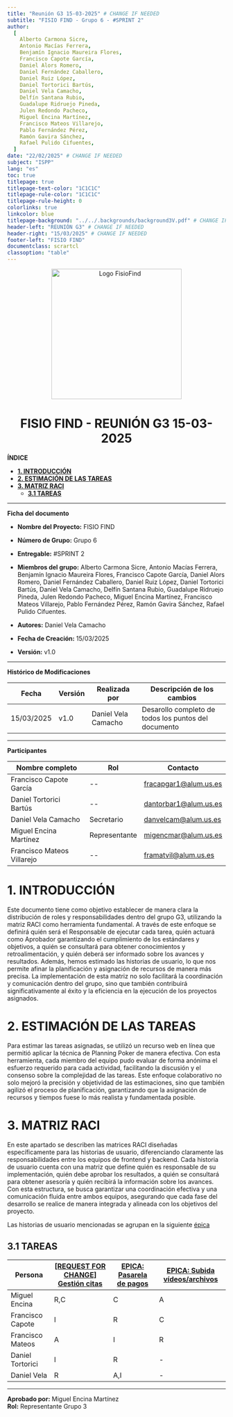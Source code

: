```yaml
---
title: "Reunión G3 15-03-2025" # CHANGE IF NEEDED
subtitle: "FISIO FIND - Grupo 6 - #SPRINT 2"
author:
  [
    Alberto Carmona Sicre,
    Antonio Macías Ferrera,
    Benjamín Ignacio Maureira Flores,
    Francisco Capote García,
    Daniel Alors Romero,
    Daniel Fernández Caballero,
    Daniel Ruiz López,
    Daniel Tortorici Bartús,
    Daniel Vela Camacho,
    Delfín Santana Rubio,
    Guadalupe Ridruejo Pineda,
    Julen Redondo Pacheco,
    Miguel Encina Martínez,
    Francisco Mateos Villarejo,
    Pablo Fernández Pérez,
    Ramón Gavira Sánchez,
    Rafael Pulido Cifuentes,
  ]
date: "22/02/2025" # CHANGE IF NEEDED
subject: "ISPP"
lang: "es"
toc: true
titlepage: true
titlepage-text-color: "1C1C1C"
titlepage-rule-color: "1C1C1C"
titlepage-rule-height: 0
colorlinks: true
linkcolor: blue
titlepage-background: "../../.backgrounds/background3V.pdf" # CHANGE IF NEEDED
header-left: "REUNIÓN G3" # CHANGE IF NEEDED
header-right: "15/03/2025" # CHANGE IF NEEDED
footer-left: "FISIO FIND"
documentclass: scrartcl
classoption: "table"
---
```


<!-- COMMENT THIS WHEN EXPORTING TO PDF -->
<p align="center">
  <img src="../../../.img/Logo_FisioFind_Verde_sin_fondo.PNG" alt="Logo FisioFind" width="300" />
</p>

<h1 align="center" style={{fontSize: "30px", fontWeight: "bold"}}>
  FISIO FIND  -  REUNIÓN G3 15-03-2025
</h1>



**ÍNDICE**

- [**1. INTRODUCCIÓN**](#1-introducción)
- [**2. ESTIMACIÓN DE LAS TAREAS**](#2-estimación-de-las-tareas)
- [**3. MATRIZ RACI**](#3-matriz-raci)
  - [**3.1 TAREAS**](#31-tareas)
  <!-- COMMENT WHEN EXPORTING TO PDF -->



---

**Ficha del documento**

- **Nombre del Proyecto:** FISIO FIND

- **Número de Grupo:** Grupo 6

- **Entregable:** #SPRINT 2

- **Miembros del grupo:** Alberto Carmona Sicre, Antonio Macías Ferrera, Benjamín Ignacio Maureira Flores, Francisco Capote García, Daniel Alors Romero, Daniel Fernández Caballero, Daniel Ruiz López, Daniel Tortorici Bartús, Daniel Vela Camacho, Delfín Santana Rubio, Guadalupe Ridruejo Pineda, Julen Redondo Pacheco, Miguel Encina Martínez, Francisco Mateos Villarejo, Pablo Fernández Pérez, Ramón Gavira Sánchez, Rafael Pulido Cifuentes.

- **Autores:** Daniel Vela Camacho

- **Fecha de Creación:** 15/03/2025

- **Versión:** v1.0



---

**Histórico de Modificaciones**

| Fecha      | Versión | Realizada por       | Descripción de los cambios                           |
| ---------- | ------- | ------------------- | ---------------------------------------------------- |
| 15/03/2025 | v1.0    | Daniel Vela Camacho | Desarollo completo de todos los puntos del documento |



---

**Participantes**

| Nombre completo            | Rol           | Contacto              |
| -------------------------- | ------------- | --------------------- |
| Francisco Capote García    | --            | fracapgar1@alum.us.es |
| Daniel Tortorici Bartús    | --            | dantorbar1@alum.us.es |
| Daniel Vela Camacho        | Secretario    | danvelcam@alum.us.es  |
| Miguel Encina Martínez     | Representante | migencmar@alum.us.es  |
| Francisco Mateos Villarejo | --            | framatvil@alum.us.es  |



<!-- \newpage -->



# **1. INTRODUCCIÓN**

Este documento tiene como objetivo establecer de manera clara la distribución de roles y responsabilidades dentro del grupo G3, utilizando la matriz RACI como herramienta fundamental. A través de este enfoque se definirá quién será el Responsable de ejecutar cada tarea, quién actuará como Aprobador garantizando el cumplimiento de los estándares y objetivos, a quién se consultará para obtener conocimientos y retroalimentación, y quién deberá ser informado sobre los avances y resultados. Además, hemos estimado las historias de usuario, lo que nos permite afinar la planificación y asignación de recursos de manera más precisa. La implementación de esta matriz no solo facilitará la coordinación y comunicación dentro del grupo, sino que también contribuirá significativamente al éxito y la eficiencia en la ejecución de los proyectos asignados.

# **2. ESTIMACIÓN DE LAS TAREAS**

Para estimar las tareas asignadas, se utilizó un recurso web en línea que permitió aplicar la técnica de Planning Poker de manera efectiva. Con esta herramienta, cada miembro del equipo pudo evaluar de forma anónima el esfuerzo requerido para cada actividad, facilitando la discusión y el consenso sobre la complejidad de las tareas. Este enfoque colaborativo no solo mejoró la precisión y objetividad de las estimaciones, sino que también agilizó el proceso de planificación, garantizando que la asignación de recursos y tiempos fuese lo más realista y fundamentada posible.

# **3. MATRIZ RACI**

En este apartado se describen las matrices RACI diseñadas específicamente para las historias de usuario, diferenciando claramente las responsabilidades entre los equipos de frontend y backend. Cada historia de usuario cuenta con una matriz que define quién es responsable de su implementación, quién debe aprobar los resultados, a quién se consultará para obtener asesoría y quién recibirá la información sobre los avances. Con esta estructura, se busca garantizar una coordinación efectiva y una comunicación fluida entre ambos equipos, asegurando que cada fase del desarrollo se realice de manera integrada y alineada con los objetivos del proyecto.

<!-- ACTUALIZAR  -->
Las historias de usuario mencionadas se agrupan en la siguiente [épica](https://github.com/Proyecto-ISPP/FISIOFIND/issues/85) 
<!-- ACTUALIZAR  -->


## **3.1 TAREAS**

| Persona          | [[REQUEST FOR CHANGE] Gestión citas](https://github.com/Proyecto-ISPP/FISIOFIND/issues/336) | [EPICA: Pasarela de pagos](https://github.com/Proyecto-ISPP/FISIOFIND/issues/265) | [EPICA: Subida vídeos/archivos](https://github.com/Proyecto-ISPP/FISIOFIND/issues/271) |
| ---------------- | ------------------------- | ----- | -------------- | 
| Miguel Encina    | R,C                       | C     | A              | 
| Francisco Capote | I                         | R     | C              | 
| Francisco Mateos | A                         | I     | R              | 
| Daniel Tortorici | I                         | R     | -              | 
| Daniel Vela      | R                         | A,I   | -              | 





---

**Aprobado por:** Miguel Encina Martínez  
**Rol:** Representante Grupo 3
